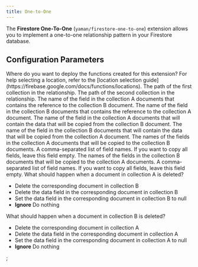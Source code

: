 ```yaml
---
title: One-to-One
---
```


The **Firestore One-To-One** (`yaman/firestore-one-to-one`) extension allows you to implement a one-to-one relationship pattern in your Firestore database.

## Configuration Parameters

<AccordionGroup>
  <Accordion title="Location">
    Where do you want to deploy the functions created for this extension? For
    help selecting a location, refer to the [location selection
    guide](https://firebase.google.com/docs/functions/locations).
  </Accordion>
  <Accordion title="Collection A path">
    The path of the first collection in the relationship.
  </Accordion>
  <Accordion title="Collection B path">
    The path of the second collection in the relationship.
  </Accordion>
  <Accordion title="Collection A ref field">
    The name of the field in the collection A documents that contains the
    reference to the collection B document.
  </Accordion>
  <Accordion title="Collection B ref field">
    The name of the field in the collection B documents that contains the
    reference to the collection A document.
  </Accordion>
  <Accordion title="Collection A data field">
    The name of the field in the collection A documents that will contain the
    data that will be copied from the collection B document.
  </Accordion>
  <Accordion title="Collection B data field">
    The name of the field in the collection B documents that will contain the
    data that will be copied from the collection A document.
  </Accordion>
  <Accordion title="Fields to copy from A to B">
    The names of the fields in the collection A documents that will be copied to
    the collection B documents. A comma-separated list of field names. If you
    want to copy all fields, leave this field empty.
  </Accordion>
  <Accordion title="Fields to copy from B to A">
    The names of the fields in the collection B documents that will be copied to
    the collection A documents. A comma-separated list of field names. If you
    want to copy all fields, leave this field empty.
  </Accordion>
  <Accordion title="Collection A deletion behavior">
    What should happen when a document in collection A is deleted?
    <ul>
      <li>Delete the corresponding document in collection B</li>
      <li>
        Delete the data field in the corresponding document in collection B
      </li>
      <li>
        Set the data field in the corresponding document in collection B to null
      </li>
      <li>
        <strong>Ignore</strong> Do nothing
      </li>
    </ul>
  </Accordion>
  <Accordion title="Collection B deletion behavior">
    What should happen when a document in collection B is deleted?
    <ul>
      <li>Delete the corresponding document in collection A</li>
      <li>
        Delete the data field in the corresponding document in collection A
      </li>
      <li>
        Set the data field in the corresponding document in collection A to null
      </li>
      <li>
        <strong>Ignore</strong> Do nothing
      </li>
    </ul>
  </Accordion>
</AccordionGroup>
;
